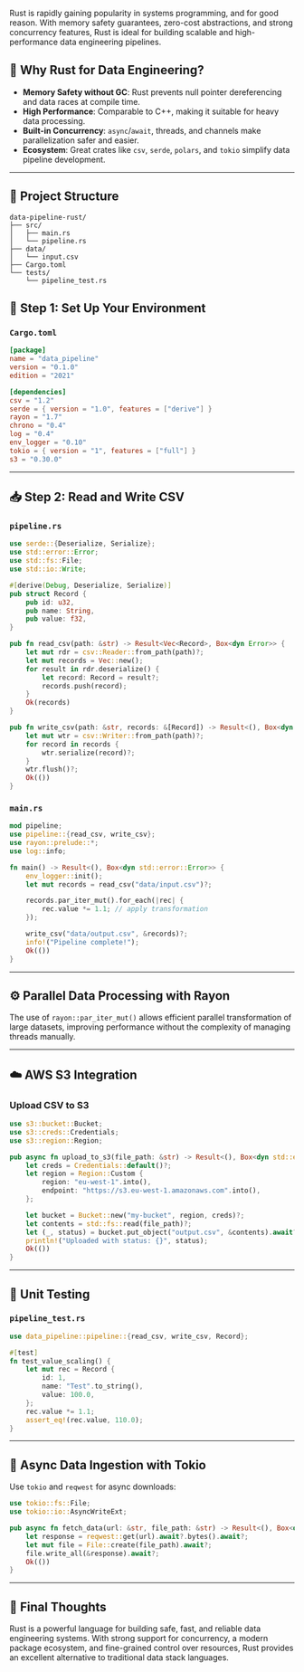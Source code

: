 
Rust is rapidly gaining popularity in systems programming, and for good reason. With memory safety guarantees, zero-cost abstractions, and strong concurrency features, Rust is ideal for building scalable and high-performance data engineering pipelines.

## 🚀 Why Rust for Data Engineering?

- **Memory Safety without GC**: Rust prevents null pointer dereferencing and data races at compile time.
- **High Performance**: Comparable to C++, making it suitable for heavy data processing.
- **Built-in Concurrency**: `async`/`await`, threads, and channels make parallelization safer and easier.
- **Ecosystem**: Great crates like `csv`, `serde`, `polars`, and `tokio` simplify data pipeline development.

---

## 🧱 Project Structure

```
data-pipeline-rust/
├── src/
│   ├── main.rs
│   └── pipeline.rs
├── data/
│   └── input.csv
├── Cargo.toml
└── tests/
    └── pipeline_test.rs
```

## 🔧 Step 1: Set Up Your Environment

### `Cargo.toml`
```toml
[package]
name = "data_pipeline"
version = "0.1.0"
edition = "2021"

[dependencies]
csv = "1.2"
serde = { version = "1.0", features = ["derive"] }
rayon = "1.7"
chrono = "0.4"
log = "0.4"
env_logger = "0.10"
tokio = { version = "1", features = ["full"] }
s3 = "0.30.0"
```

---

## 📥 Step 2: Read and Write CSV

### `pipeline.rs`
```rust
use serde::{Deserialize, Serialize};
use std::error::Error;
use std::fs::File;
use std::io::Write;

#[derive(Debug, Deserialize, Serialize)]
pub struct Record {
    pub id: u32,
    pub name: String,
    pub value: f32,
}

pub fn read_csv(path: &str) -> Result<Vec<Record>, Box<dyn Error>> {
    let mut rdr = csv::Reader::from_path(path)?;
    let mut records = Vec::new();
    for result in rdr.deserialize() {
        let record: Record = result?;
        records.push(record);
    }
    Ok(records)
}

pub fn write_csv(path: &str, records: &[Record]) -> Result<(), Box<dyn Error>> {
    let mut wtr = csv::Writer::from_path(path)?;
    for record in records {
        wtr.serialize(record)?;
    }
    wtr.flush()?;
    Ok(())
}
```

### `main.rs`
```rust
mod pipeline;
use pipeline::{read_csv, write_csv};
use rayon::prelude::*;
use log::info;

fn main() -> Result<(), Box<dyn std::error::Error>> {
    env_logger::init();
    let mut records = read_csv("data/input.csv")?;

    records.par_iter_mut().for_each(|rec| {
        rec.value *= 1.1; // apply transformation
    });

    write_csv("data/output.csv", &records)?;
    info!("Pipeline complete!");
    Ok(())
}
```

---

## ⚙️ Parallel Data Processing with Rayon

The use of `rayon::par_iter_mut()` allows efficient parallel transformation of large datasets, improving performance without the complexity of managing threads manually.

---

## ☁️ AWS S3 Integration

### Upload CSV to S3

```rust
use s3::bucket::Bucket;
use s3::creds::Credentials;
use s3::region::Region;

pub async fn upload_to_s3(file_path: &str) -> Result<(), Box<dyn std::error::Error>> {
    let creds = Credentials::default()?;
    let region = Region::Custom {
        region: "eu-west-1".into(),
        endpoint: "https://s3.eu-west-1.amazonaws.com".into(),
    };

    let bucket = Bucket::new("my-bucket", region, creds)?;
    let contents = std::fs::read(file_path)?;
    let (_, status) = bucket.put_object("output.csv", &contents).await?;
    println!("Uploaded with status: {}", status);
    Ok(())
}
```

---

## 🧪 Unit Testing

### `pipeline_test.rs`
```rust
use data_pipeline::pipeline::{read_csv, write_csv, Record};

#[test]
fn test_value_scaling() {
    let mut rec = Record {
        id: 1,
        name: "Test".to_string(),
        value: 100.0,
    };
    rec.value *= 1.1;
    assert_eq!(rec.value, 110.0);
}
```

---

## 🔄 Async Data Ingestion with Tokio

Use `tokio` and `reqwest` for async downloads:

```rust
use tokio::fs::File;
use tokio::io::AsyncWriteExt;

pub async fn fetch_data(url: &str, file_path: &str) -> Result<(), Box<dyn std::error::Error>> {
    let response = reqwest::get(url).await?.bytes().await?;
    let mut file = File::create(file_path).await?;
    file.write_all(&response).await?;
    Ok(())
}
```

---

## 🧠 Final Thoughts

Rust is a powerful language for building safe, fast, and reliable data engineering systems. With strong support for concurrency, a modern package ecosystem, and fine-grained control over resources, Rust provides an excellent alternative to traditional data stack languages.

